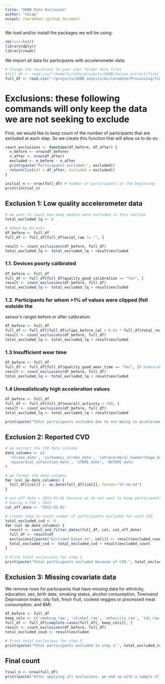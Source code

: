 ```yaml
---
title: "UKBB Data Exclusion"
author: "Yalap"
output: rmarkdown::github_document
---
```


We load and/or install the packages we will be using:

```r
rm(list=ls())
library(dplyr)
library(readr)
```

We import all data for participants with accelerometer data:

```r
# Change the locations to your user folder data files
#full_df <- read.csv("/home/hiroshi/projects/UKBB/Yacine_extract/final_df_full.csv")
full_df <- read.csv("~/projects/UKBB_anaysis/AcclerometerProcessing/final_df_full.csv")
```

# Exclusions: these following commands will only keep the data we are not seeking to exclude

First, we would like to keep count of the number of participants that are excluded
at each step. So we create this function that will allow us to do so:
```r
count_exclusions <- function(df_before, df_after) {
  n_before <- nrow(df_before)
  n_after <- nrow(df_after)
  excluded <- n_before - n_after
  print(paste("Participants excluded:", excluded))
  return(list(df = df_after, excluded = excluded))
}

initial_n <- nrow(full_df) # number of participants at the beginning
print(initial_n)
```

## Exclusion 1: Low quality accelerometer data

```r
# we want to count how many people were excluded in this section
total_excluded_lq <- 0

# Added by Hiroshi
df_before <- full_df
full_df <- full_df[full_df$accel_raw != "", ]

result <- count_exclusions(df_before, full_df)
total_excluded_lq <- total_excluded_lq + result$excluded
```

### 1.1. Devices poorly calibrated
```r
df_before <- full_df
full_df <- full_df[full_df$quality_good_calibration == "Yes", ]
result <- count_exclusions(df_before, full_df)
total_excluded_lq <- total_excluded_lq + result$excluded
```

### 1.2. Participants for whom \>1% of values were clipped (fell outside the 
sensor's range) before or after calibration:
```r
df_before <- full_df
full_df <- full_df[(full_df$clips_before_cal < 0.01 * full_df$total_reads) & (full_df$clips_after_cal < 0.01 * full_df$total_reads), ]
result <- count_exclusions(df_before, full_df)
total_excluded_lq <- total_excluded_lq + result$excluded
```

### 1.3 Insufficient wear time
```r
df_before <- full_df
full_df <- full_df[full_df$quality_good_wear_time == "Yes", ]# OxWearable note: Note that this has already been calculated in UKB, we don't need to manually calculate it: https://biobank.ndph.ox.ac.uk/showcase/field.cgi?id=90015
result <- count_exclusions(df_before, full_df)
total_excluded_lq <- total_excluded_lq + result$excluded
```

### 1.4 Unrealistically high acceleration values
```r
df_before <- full_df
full_df <- full_df[full_df$overall_activity < 100, ]
result <- count_exclusions(df_before, full_df)
total_excluded_lq <- total_excluded_lq + result$excluded
```

```r
print(paste("Total participants excluded due to not being in acceleromete subcohort or low accelerometer data quality:", total_excluded_lq))
```


## Exclusion 2: Reported CVD

```r
# we extract the CVD date columns
date_columns <- c(
  'stroke_date', 'ischaemic_stroke_date', 'intracerebral_haemorrhage_date',
  'myocardial_infarction_date', 'STEMI_date', 'NSTEMI_date'
)

# we format the date columns
for (col in date_columns) {
  full_df[[col]] <- as.Date(full_df[[col]], format="%Y-%m-%d")
}

# cut-off date = 2013-01-01 because we do not want to keep participants that reported
# having a CVD < 2013
cut_off_date <- "2013-01-01"

# create loop to count number of participants excluded for each CVD
total_excluded_cvd <- 0
for (col in date_columns) {
  result <- count_and_filter_dates(full_df, col, cut_off_date)
  full_df <- result$df
  exclusions[[paste("Excluded based on", col)]] <- result$excluded_count
  total_excluded_cvd <- total_excluded_cvd + result$excluded_count
}

# Print total exclusions for step 2
print(paste("Total participants excluded because of CVD:", total_excluded_cvd))
```

## Exclusion 3: Missing covariate data

We remove rows for participants that have missing data for ethnicity, education, sex, birth date, smoking status, alcohol consumption, Townsend Deprivation Index; oily fish, fresh fruit, cooked veggies or processed meat consumption, and BMI.

```r
df_before <- full_df
keep_cols <- c('smoking_raw', 'alcohol_raw', 'ethnicity_raw', 'tdi_raw', 'education_raw', 'oily_fish', 'fresh_fruit', 'cooked_vg', 'BMI_raw', 'sex', 'month_birth', 'year_birth')
full_df <- full_df[complete.cases(full_df[, keep_cols]), ]
result <- count_exclusions(df_before, full_df)
total_excluded_covd <- result$excluded

# Print total exclusions for step 3
print(paste("Total participants excluded in step 3:", total_excluded_covd))
```


## Final count

```r
final_n <- nrow(full_df)
print(paste("After applying all exclusions, we end up with a sample of n =", final_n," participants"))
```




